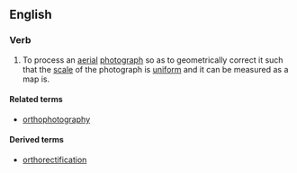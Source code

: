 ==English==

===Verb===
{{en-verb|orthorectifies|orthorectifying|orthorectified|orthorectified}}
{{wikipedia|orthophotography}}

# To process an [[aerial]] [[photograph]] so as to geometrically correct it such that the [[scale]] of the photograph is [[uniform]] and it can be measured as a map is.

====Related terms====
* [[orthophotography]]

====Derived terms====
* [[orthorectification]]